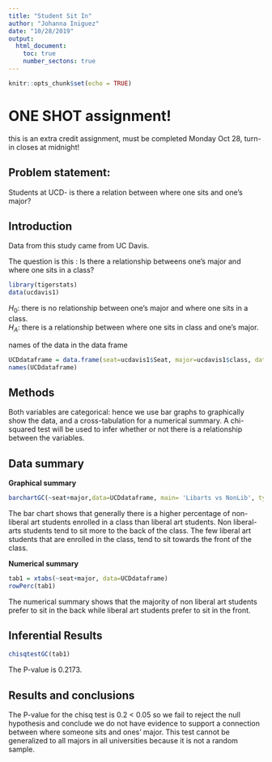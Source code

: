 ---
title: "Student Sit In"
author: "Johanna Iniguez"
date: "10/28/2019"
output: 
  html_document:
    toc: true
    number_sectons: true
---

```{r setup, include=FALSE}
knitr::opts_chunk$set(echo = TRUE)
```

# ONE SHOT assignment!
this is an extra credit assignment, must be completed Monday Oct 28, turn-in closes at midnight!

## Problem statement: 
Students at UCD- is there a relation between where one sits and one's major? 

## Introduction  

<!-- where is the data found?  Is this an experiment or an observational study?  !-->

Data from this study came from UC Davis.

The question is this : Is there a relationship betweens one's major and where one sits in a class?



```{r include=FALSE, echo=FALSE}
library(tigerstats)
data(ucdavis1)

```

$H_0$: there is no relationship between one's major and where one sits in a class.  
$H_A$: there is a relationship between where one sits in class and one's major.  

<!-- Get the data: !-->

names of the data in the data frame

```{r echo=FALSE}
UCDdataframe = data.frame(seat=ucdavis1$Seat, major=ucdavis1$class, data=ucdavis1)
names(UCDdataframe)
```
## Methods

<!--  describe analysis methods here 
what are the variable types, and indicate gaphical, numerical, and inferential methods appropriate
for this question  !--> 

Both variables are categorical: hence we use bar graphs to graphically show the data, and a cross-tabulation for a numerical summary. A chi-squared test will be used to infer whether or not there is a relationship between the variables.

## Data summary

**Graphical summary**


```{r}
barchartGC(~seat+major,data=UCDdataframe, main= 'Libarts vs NonLib', type= 'percent', xlab='Liberal Arts')

```

The bar chart shows that generally there is a higher percentage of non-liberal art students enrolled in a class than liberal art students. Non liberal-arts students tend to sit more to the back of the class. The few liberal art students that are enrolled in the class, tend to sit towards the front of the class. 


**Numerical summary**


```{r}
tab1 = xtabs(~seat+major, data=UCDdataframe)
rowPerc(tab1)

```

The numerical summary  shows that the majority of non liberal art students prefer to sit in the back while liberal art students prefer to sit in the front. 


## Inferential Results


```{r}
chisqtestGC(tab1)
```

The P-value is 0.2173.

## Results and conclusions

<!-- explain-- is there evidence that certain majors tend to sit in particular areas of the class?  Can the results of this test be generalized to all majors in all universities? !-->

The P-value for the chisq test is 0.2 < 0.05 so we fail to reject the null hypothesis and conclude we do not have evidence to support a connection between where someone sits and ones' major. This test cannot be generalized to all majors in all universities because it is not a random sample. 

<!--
push results to your github account, turn in the URL

--OR--

If you did not fork my repo to your github account,
create a repository in your github account for this project, get the URL for that repo and 
(in the terminal window..)

$git remote add origin URL_of_your_github_repo
$git push -u origin master

!-->